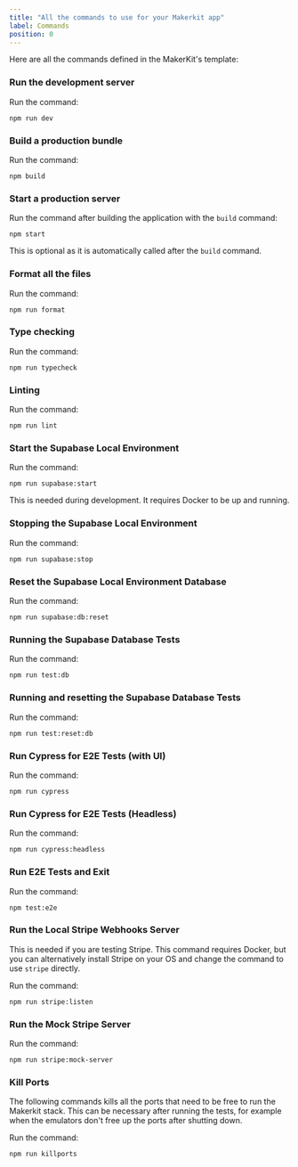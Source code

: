 ```yaml
---
title: "All the commands to use for your Makerkit app"
label: Commands
position: 0
---
```


Here are all the commands defined in the MakerKit's template:

### Run the development server

Run the command:

```
npm run dev
```

### Build a production bundle

Run the command:

```
npm build
```

### Start a production server

Run the command after building the application with the `build` command:

```
npm start
```

This is optional as it is automatically called after the `build` command.

### Format all the files

Run the command:

```
npm run format
```

### Type checking

Run the command:

```
npm run typecheck
```

### Linting

Run the command:

```
npm run lint
```

### Start the Supabase Local Environment

Run the command:

```
npm run supabase:start
```

This is needed during development. It requires Docker to be up and running.

### Stopping the Supabase Local Environment

Run the command:

```
npm run supabase:stop
```

### Reset the Supabase Local Environment Database

Run the command:

```
npm run supabase:db:reset
```

### Running the Supabase Database Tests

Run the command:

```
npm run test:db
```

### Running and resetting the Supabase Database Tests

Run the command:

```
npm run test:reset:db
```

### Run Cypress for E2E Tests (with UI)

Run the command:

```
npm run cypress
```

### Run Cypress for E2E Tests (Headless)

Run the command:

```
npm run cypress:headless
```

### Run E2E Tests and Exit

Run the command:

```
npm test:e2e
```

### Run the Local Stripe Webhooks Server

This is needed if you are testing Stripe. This command requires Docker, but you can alternatively install Stripe on your OS and change the command to use `stripe` directly.

Run the command:

```
npm run stripe:listen
```

### Run the Mock Stripe Server

Run the command:

```
npm run stripe:mock-server
```

### Kill Ports

The following commands kills all the ports that need to be free to run the Makerkit stack. This can be necessary after running the tests, for example when the emulators don't free up the ports after shutting down.

Run the command:

```
npm run killports
```
